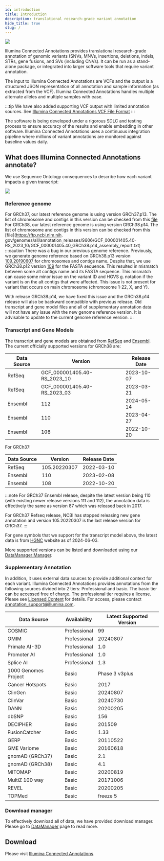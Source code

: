 ```yaml
---
id: introduction
title: Introduction
description: translational research-grade variant annotation
hide_title: true
slug: /
---
```



![](ICAnnotations.png)

Illumina Connected Annotations provides translational research-grade annotation of genomic variants (SNVs, MNVs, insertions, deletions, indels, STRs, gene fusions, and SVs (including CNVs). It can be run as a stand-alone package, or integrated into larger software tools that require variant annotation.

The input to Illumina Connected Annotations are VCFs and the output is a structured JSON representation of all annotation and sample information (as extracted from the VCF). Illumina Connected Annotations handles multiple alternate alleles and multiple samples with ease.

:::tip
We have also added supporting VCF output with limited annotation sources. See [Illumina Connected Annotations VCF File Format](./../file-formats/illumina-annotator-vcf-file-format.mdx)
:::

The software is being developed under a rigorous SDLC and testing process to ensure accuracy of the results and enable embedding in other software. Illumina Connected Annotations uses a continuous integration pipeline where millions of variant annotations are monitored against baseline values daily.


## What does Illumina Connected Annotations annotate?

We use Sequence Ontology consequences to describe how each variant impacts a given transcript:

![](TranscriptConsequences.svg)

### Reference genome

For GRCh37, our latest reference genome is using version GRCh37.p13. The list of chromosome and contigs in this version can be checked from this [file](https://ftp.ncbi.nlm.nih.gov/genomes/all/annotation_releases/9606/105.20220307/GCF_000001405.25_GRCh37.p13/GCF_000001405.25_GRCh37.p13_assembly_report.txt)
For GRCh38, our latest reference genome is using version GRCh38.p14. The list of chromosome and contigs in this version can be checked from this [file](https://ftp.ncbi.nlm.nih.
gov/genomes/all/annotation_releases/9606/GCF_000001405.40-RS_2023_10/GCF_000001405.40_GRCh38.p14_assembly_report.txt)
:::caution
There was a bug in our previous genome reference. Previously, we generate genome reference based on GRCh38.p13 version [109.20190607](https://ftp.ncbi.nlm.nih.gov/genomes/all/annotation_releases/9606/109.20190607/GCF_000001405.39_GRCh38.p13/GCF_000001405.39_GRCh38.p13_assembly_report.txt) for chromosomes and contigs name.
Despite that, we use GRCh38.p12 version [109](https://ftp.ncbi.nlm.nih.gov/genomes/all/annotation_releases/9606/109/GCF_000001405.38_GRCh38.p12/) for the FASTA sequence.
This resulted in mismatch between some alt contigs name and its FASTA sequence. This mismatch can cause some minor issue on the variant ID and HGVS g. notation if the variant is on the alt contigs that were affected.
This issue is not present for variant that occurs on main chromosome (chromosome 1-22, X, and Y).

With release GRCh38.p14, we have fixed this issue and the GRCh38.p14 release will also be backward compatible with previous release. Old transcript and gene model files and all of
supplementary annotation data will not have any issue with the new genome reference version.
It is advisable to update to the current genome reference version.
:::

### Transcript and Gene Models

The transcript and gene models are obtained from [RefSeq](https://ftp.ncbi.nlm.nih.gov/genomes/all/annotation_releases/9606/) and [Ensembl](https://ftp.ensembl.org/pub/).
The current officially supported versions for GRCh38 are:

| Data Source | Version                     | Release Date |
|-------------|-----------------------------|--------------|
| RefSeq      | GCF_000001405.40-RS_2023_10 | 2023-10-07   |
| RefSeq      | GCF_000001405.40-RS_2023_03 | 2023-03-21   |
| Ensembl     | 112                         | 2024-05-14   |
| Ensembl     | 110                         | 2023-04-27   |
| Ensembl     | 108                         | 2022-10-20   |

For GRCh37:

| Data Source | Version                     | Release Date |
|-------------|-----------------------------|--------------|
| RefSeq      | 105.20220307                | 2022-03-10   |
| Ensembl     | 110                         | 2023-02-08   |
| Ensembl     | 108                         | 2022-10-20   |

:::note
For GRCh37 Ensembl release, despite the latest version being 110 (with existing newer release versions 111 and 112), the annotation data is effectively the same as version 87 which was released back in 2017.

For GRCh37 Refseq release, NCBI has stopped releasing new gene annotation and version 105.20220307 is the last release version for GRCh37.
:::

For gene symbols that we support for the transcript model above, the latest data is from [HGNC](https://ftp.ebi.ac.uk/pub/databases/genenames/hgnc/json/hgnc_complete_set.json)
website as of 2024-06-03.

More supported versions can be listed and downloaded using our [DataManager Manager](../utilities/data-manager.mdx).

### Supplementary Annotation

In addition, it uses external data sources to provide additional context for each variant.
Illumina Connected Annotations provides annotations from the following sources divided into 2 tiers: Professional and basic.
The basic tier can be accessed free of charge. The professional tier requires a license. Please see [Licensed Content](./introduction/licensedContent) for details. For access, please contact annotation_support@illumina.com.

| Data Source          | Availability | Latest Supported Version |
|----------------------|--------------|--------------------------|
| COSMIC               | Professional | 99                       |
| OMIM                 | Professional | 20240807                 |
| Primate AI-3D        | Professional | 1.0                      |
| Promoter AI          | Professional | 1.0                      |
| Splice AI            | Professional | 1.3                      |
| 1000 Genomes Project | Basic        | Phase 3 v3plus           |
| Cancer Hotspots      | Basic        | 2017                     |
| ClinGen              | Basic        | 20240807                 |
| ClinVar              | Basic        | 20240730                 |
| DANN                 | Basic        | 20200205                 |
| dbSNP                | Basic        | 156                      |
| DECIPHER             | Basic        | 201509                   |
| FusionCatcher        | Basic        | 1.33                     |
| GERP                 | Basic        | 20110522                 |
| GME Variome          | Basic        | 20160618                 |
| gnomAD (GRCh37)      | Basic        | 2.1                      |
| gnomAD (GRCh38)      | Basic        | 4.1                      |
| MITOMAP              | Basic        | 20200819                 |
| MultiZ 100 way       | Basic        | 20171006                 |
| REVEL                | Basic        | 20200205                 |
| TOPMed               | Basic        | freeze 5                 |

### Download manager
To effectively download all of data, we have provided download manager. Please go to [DataManager](./utilities/data-manager) page to read more.

## Download
Please visit [Illumina Connected Annotations](https://developer.illumina.com/illumina-connected-annotations).
